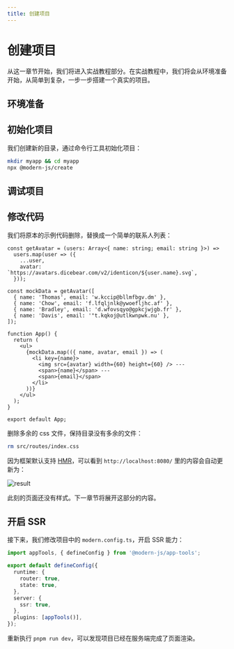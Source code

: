 ```yaml
---
title: 创建项目
---
```

# 创建项目

从这一章节开始，我们将进入实战教程部分。在实战教程中，我们将会从环境准备开始，从简单到复杂，一步一步搭建一个真实的项目。

## 环境准备


<Prerequisites />

## 初始化项目

我们创建新的目录，通过命令行工具初始化项目：

```bash
mkdir myapp && cd myapp
npx @modern-js/create
```


<InitApp />

## 调试项目


<DebugApp />

## 修改代码

我们将原本的示例代码删除，替换成一个简单的联系人列表：

```tsx title="src/routes/page.tsx"
const getAvatar = (users: Array<{ name: string; email: string }>) =>
  users.map(user => ({
    ...user,
    avatar: `https://avatars.dicebear.com/v2/identicon/${user.name}.svg`,
  }));

const mockData = getAvatar([
  { name: 'Thomas', email: 'w.kccip@bllmfbgv.dm' },
  { name: 'Chow', email: 'f.lfqljnlk@ywoefljhc.af' },
  { name: 'Bradley', email: 'd.wfovsqyo@gpkcjwjgb.fr' },
  { name: 'Davis', email: '"t.kqkoj@utlkwnpwk.nu' },
]);

function App() {
  return (
    <ul>
      {mockData.map(({ name, avatar, email }) => (
        <li key={name}>
          <img src={avatar} width={60} height={60} /> ---
          <span>{name}</span> ---
          <span>{email}</span>
        </li>
      ))}
    </ul>
  );
}

export default App;
```

删除多余的 css 文件，保持目录没有多余的文件：

```bash
rm src/routes/index.css
```

因为框架默认支持 [HMR](https://webpack.js.org/concepts/hot-module-replacement/)，可以看到 `http://localhost:8080/` 里的内容会自动更新为：

![result](https://lf3-static.bytednsdoc.com/obj/eden-cn/zq-uylkvt/ljhwZthlaukjlkulzlp/screenshot-20221214-141909.png)

此刻的页面还没有样式。下一章节将展开这部分的内容。

## 开启 SSR

接下来，我们修改项目中的 `modern.config.ts`，开启 SSR 能力：

```ts title="modern.config.ts"
import appTools, { defineConfig } from '@modern-js/app-tools';

export default defineConfig({
  runtime: {
    router: true,
    state: true,
  },
  server: {
    ssr: true,
  },
  plugins: [appTools()],
});
```

重新执行 `pnpm run dev`，可以发现项目已经在服务端完成了页面渲染。
